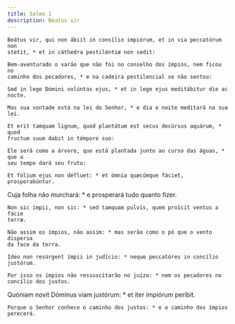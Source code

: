 ```yaml
---
title: Salmo 1
description: Beatus vir
---
```


<div class="side-by-side not-content">

    Beátus vir, qui non ábiit in consílio impiórum, et in via peccatórum non
    stetit, * et in cáthedra pestiléntiæ non sedit:

    Bem-aventurado o varão que não foi no conselho dos ímpios, nem ficou no
    caminho dos pecadores, * e na cadeira pestilencial se não sentou:

    Sed in lege Dómini volúntas ejus, * et in lege ejus meditábitur die ac
    nocte.

    Mas sua vontade está na lei do Senhor, * e dia e noite meditará na sua lei.

    Et erit tamquam lignum, quod plantátum est secus decúrsus aquárum, * quod
    fructum suum dabit in témpore suo:

    Ele será como a árvore, que está plantada junto ao curso das águas, * que a
    seu tempo dará seu fruto:

    Et fólium ejus non défluet: * et ómnia quæcúmque fáciet, prosperabúntur.

Cuja folha não murchará: \* e prosperará tudo quanto fizer.

    Non sic ímpii, non sic: * sed tamquam pulvis, quem proícit ventus a fácie
    terræ.

    Não assim os ímpios, não assim: * mas serão como o pó que o vento dispersa
    da face da terra.

    Ideo non resúrgent ímpii in judício: * neque peccatóres in concílio
    justórum.

    Por isso os ímpios não ressuscitarão no juízo: * nem os pecadores no
    concílio dos justos.

Quóniam novit Dóminus viam justórum: \* et iter impiórum períbit.

    Porque o Senhor conhece o caminho dos justos: * e o caminho dos ímpios
    perecerá.

</div>
